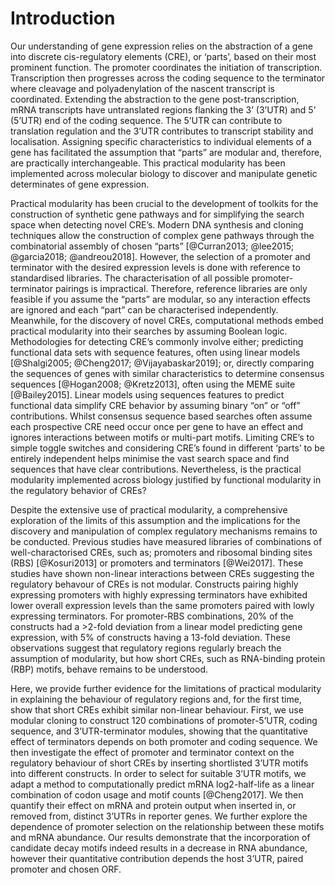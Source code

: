 # Introduction

Our understanding of gene expression relies on the abstraction of a gene into discrete cis-regulatory elements (CRE), or ‘parts’, based on their most prominent function.
The promoter coordinates the initiation of transcription.
Transcription then progresses across the coding sequence to the terminator where cleavage and polyadenylation of the nascent transcript is coordinated.
Extending the abstraction to the gene post-transcription, mRNA transcripts have untranslated regions flanking the 3' (3'UTR) and 5' (5'UTR) end of the coding sequence.
The 5'UTR can contribute to translation regulation and the 3'UTR contributes to transcript stability and localisation.
Assigning specific characteristics to individual elements of a gene has facilitated the assumption that "parts" are modular and, therefore, are practically interchangeable.
This practical modularity has been implemented across molecular biology to discover and manipulate genetic determinates of gene expression. 

Practical modularity has been crucial to the development of toolkits for the construction of synthetic gene pathways and for simplifying the search space when detecting novel CRE's.
Modern DNA synthesis and cloning techniques allow the construction of complex gene pathways through the combinatorial assembly of chosen "parts" [@Curran2013; @lee2015; @garcia2018; @andreou2018]. 
However, the selection of a promoter and terminator with the desired expression levels is done with reference to standardised libraries.
The characterisation of all possible promoter-terminator pairings is impractical.
Therefore, reference libraries are only feasible if you assume the "parts" are modular, so any interaction effects are ignored and each "part" can be characterised independently. 
Meanwhile, for the discovery of novel CREs, computational methods embed practical modularity into their searches by assuming Boolean logic.
Methodologies for detecting CRE's commonly involve either; predicting functional data sets with sequence features, often using linear models [@Shalgi2005; @Cheng2017; @Vijayabaskar2019]; or, directly comparing the sequences of genes with similar characteristics to determine consensus sequences [@Hogan2008; @Kretz2013], often using the MEME suite [@Bailey2015].
Linear models using sequences features to predict functional data simplify CRE behavior by assuming binary "on" or "off" contributions.
Whilst consensus sequence based searches often assume each prospective CRE need occur once per gene to have an effect and ignores interactions between motifs or multi-part motifs.
Limiting CRE's to simple toggle switches and considering CRE's found in different 'parts' to be entirely independent helps minimise the vast search space and find sequences that have clear contributions.
Nevertheless, is the practical modularity implemented across biology justified by functional modularity in the regulatory behavior of CREs? 

Despite the extensive use of practical modularity, a comprehensive exploration of the limits of this assumption and the implications for the discovery and manipulation of complex regulatory mechanisms remains to be conducted.
Previous studies have measured libraries of combinations of well-charactorised CREs, such as; promoters and ribosomal binding sites (RBS) [@Kosuri2013] or promoters and terminators [@Wei2017]. 
These studies have shown non-linear interactions between CREs suggesting the regulatory behavour of CREs is not modular. 
Constructs pairing highly expressing promoters with highly expressing terminators have exhibited lower overall expression levels than the same promoters paired with lowly expressing terminators. 
For promoter-RBS combinations, 20% of the constructs had a >2-fold deviation from a linear model predicting gene expression, with 5% of constructs having a 13-fold deviation.
These observations suggest that regulatory regions regularly breach the assumption of modularity, but how short CREs, such as RNA-binding protein (RBP) motifs, behave remains to be understood.  

Here, we provide further evidence for the limitations of practical modularity in explaining the behaviour of regulatory regions and, for the first time, show that short CREs exhibit similar non-linear behaviour. 
First, we use modular cloning to construct 120 combinations of promoter-5'UTR, coding sequence, and 3'UTR-terminator modules, showing that the quantitative effect of terminators depends on both promoter and coding sequence.
We then investigate the effect of promoter and terminator context on the regulatory behaviour of short CREs by inserting shortlisted 3'UTR motifs into different constructs.
In order to select for suitable 3'UTR motifs, we adapt a method to computationally predict mRNA log2-half-life as a linear combination of codon usage and motif counts [@Cheng2017].
We then quantify their effect on mRNA and protein output when inserted in, or removed from, distinct 3'UTRs in reporter genes.
We further explore the dependence of promoter selection on the relationship between these motifs and mRNA abundance.
Our results demonstrate that the incorporation of candidate decay motifs indeed results in a decrease in RNA abundance, however their quantitative contribution depends the host 3'UTR, paired promoter and chosen ORF.

